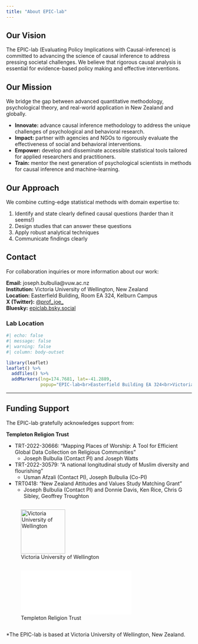 ```yaml
---
title: "About EPIC-lab"
---
```


## Our Vision

The EPIC-lab (Evaluating Policy Implications with Causal-inference) is committed to advancing the science of causal inference to address pressing societal challenges. We believe that rigorous causal analysis is essential for evidence-based policy making and effective interventions.

## Our Mission

We bridge the gap between advanced quantitative methodology, psychological theory, and real-world application in New Zealand and globally.

- **Innovate:** advance causal inference methodology to address the unique challenges of psychological and behavioral research.
- **Impact:** partner with agencies and NGOs to rigorously evaluate the effectiveness of social and behavioral interventions.
- **Empower:** develop and disseminate accessible statistical tools tailored for applied researchers and practitioners.
- **Train:** mentor the next generation of psychological scientists in methods for causal inference and machine-learning.


## Our Approach

We combine cutting-edge statistical methods with domain expertise to:

1. Identify and state clearly defined causal questions (harder than it seems!)
2. Design studies that can answer these questions
3. Apply robust analytical techniques
4. Communicate findings clearly

## Contact

For collaboration inquiries or more information about our work:

**Email:** joseph.bulbulia@vuw.ac.nz  
**Institution:** Victoria University of Wellington, New Zealand  
**Location:** Easterfield Building, Room EA 324, Kelburn Campus  
**X (Twitter):** [@prof_joe_](https://x.com/prof_joe_)  
**Bluesky:** [epiclab.bsky.social](https://epiclab.bsky.social)

### Lab Location

```r
#| echo: false
#| message: false
#| warning: false
#| column: body-outset

library(leaflet)
leaflet() %>%
  addTiles() %>%
  addMarkers(lng=174.7681, lat=-41.2889, 
             popup="EPIC-lab<br>Easterfield Building EA 324<br>Victoria University of Wellington")
```

---

## Funding Support

The EPIC-lab gratefully acknowledges support from:

**Templeton Religion Trust**

- TRT-2022-30666: "Mapping Places of Worship: A Tool for Efficient Global Data Collection on Religious Communities"
  - Joseph Bulbulia (Contact PI) and Joseph Watts
  
- TRT-2022-30579: "A national longitudinal study of Muslim diversity and flourishing"
  - Usman Afzali (Contact PI), Joseph Bulbulia (Co-PI)
  
- TRT0418: "New Zealand Attitudes and Values Study Matching Grant"
  - Joseph Bulbulia (Contact PI) and Donnie Davis, Ken Rice, Chris G Sibley, Geoffrey Troughton

:::: {.columns}
::: {.column width="60%"}
![Victoria University of Wellington](images/logos/vuw-logo.jpg){height="120px"}
:::
::::

:::: {.columns}
::: {.column width="50%"}
![Templeton Religion Trust](images/logos/trt-logo.png.pdf){height="120px"}
:::
::::

*The EPIC-lab is based at Victoria University of Wellington, New Zealand.
